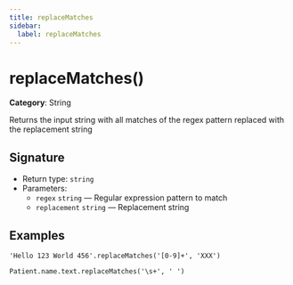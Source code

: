 ```yaml
---
title: replaceMatches
sidebar:
  label: replaceMatches
---
```


# replaceMatches()

**Category**: String

Returns the input string with all matches of the regex pattern replaced with the replacement string

## Signature

- Return type: `string`
- Parameters:
  - `regex` `string` — Regular expression pattern to match
  - `replacement` `string` — Replacement string

## Examples

```fhirpath
'Hello 123 World 456'.replaceMatches('[0-9]+', 'XXX')
```

```fhirpath
Patient.name.text.replaceMatches('\s+', ' ')
```

